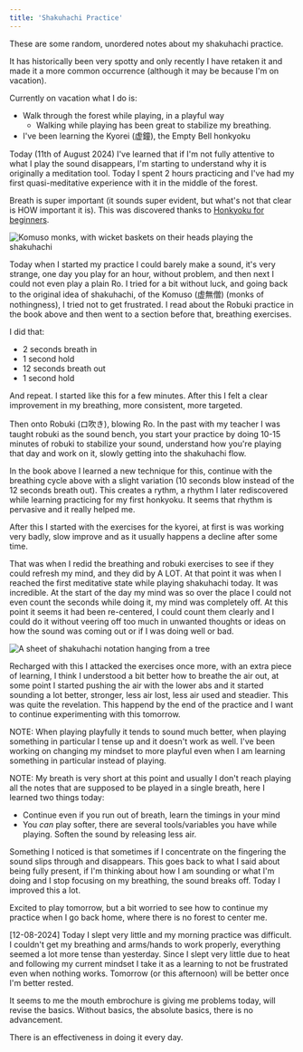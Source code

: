 ```yaml
---
title: 'Shakuhachi Practice'
---
```




These are some random, unordered notes about my shakuhachi practice.

It has historically been very spotty and only recently I have retaken it and made it
a more common occurrence (although it may be because I'm on vacation).

Currently on vacation what I do is:
* Walk through the forest while playing, in a playful way
  * Walking while playing has been great to stabilize my breathing.
* I've been learning the Kyorei (虚鐘), the Empty Bell honkyoku

Today (11th of August 2024) I've learned that if I'm not fully attentive to what I play
the sound disappears, I'm starting to understand why it is originally a meditation
tool. Today I spent 2 hours practicing and I've had my first quasi-meditative experience
with it in the middle of the forest.

Breath is super important (it sounds super evident, but what's not that clear is HOW
important it is).
This was discovered thanks to [Honkyoku for beginners](https://hijirishakuhachi.com/2020/10/28/honkyoku-for-beginners/).

<img src={komuso.src} alt="Komuso monks, with wicket baskets on their heads playing the shakuhachi" />

Today when I started my practice I could barely make a sound, it's very strange, one day you
play for an hour, without problem, and then next I could not even play a plain Ro. I tried
for a bit without luck, and going back to the original idea of shakuhachi, of the Komuso (虚無僧)
(monks of nothingness), I tried not to get frustrated. I read about the Robuki practice in
the book above and then went to a section before that, breathing exercises.

I did that:

* 2 seconds breath in
* 1 second hold
* 12 seconds breath out
* 1 second hold

And repeat. I started like this for a few minutes. After this I felt a clear improvement
in my breathing, more consistent, more targeted.

Then onto Robuki (ロ吹き), blowing Ro. In the past with my teacher I was taught robuki as
the sound bench, you start your practice by doing 10-15 minutes of robuki to stabilize your
sound, understand how you're playing that day and work on it, slowly getting into the
shakuhachi flow.

In the book above I learned a new technique for this, continue with the breathing cycle
above with a slight variation (10 seconds blow instead of the 12 seconds breath out).
This creates a rythm, a rhythm I later rediscovered while learning practicing for my first
honkyoku. It seems that rhythm is pervasive and it really helped me.

After this I started with the exercises for the kyorei, at first is was working very badly,
slow improve and as it usually happens a decline after some time.

That was when I redid the breathing and robuki exercises to see if they could refresh my mind,
and they did by A LOT. At that point it was when I reached the first meditative state while
playing shakuhachi today. It was incredible. At the start of the day my mind was so over the
place I could not even count the seconds while doing it, my mind was completely off. At this point
it seems it had been re-centered, I could count them clearly and I could do it without veering
off too much in unwanted thoughts or ideas on how the sound was coming out or if I was doing well
or bad.

<img src={shakuhachi.src} alt="A sheet of shakuhachi notation hanging from a tree" />

Recharged with this I attacked the exercises once more, with an extra piece of learning, I think
I understood a bit better how to breathe the air out, at some point I started pushing the air with
the lower abs and it started sounding a lot better, stronger, less air lost, less air used and
steadier. This was quite the revelation. This happend by the end of the practice and I want to
continue experimenting with this tomorrow.

NOTE: When playing playfully it tends to sound much better, when playing something in particular
I tense up and it doesn't work as well. I've been working on changing my mindset to more
playful even when I am learning something in particular instead of playing.

NOTE: My breath is very short at this point and usually I don't reach playing all the notes that
are supposed to be played in a single breath, here I learned two things today:
* Continue even if you run out of breath, learn the timings in your mind
* You *can* play softer, there are several tools/variables you have while playing. Soften the sound
  by releasing less air.

Something I noticed is that sometimes if I concentrate on the fingering the sound slips through and disappears.
This goes back to what I said about being fully present, if I'm thinking about how I am sounding or
what I'm doing and I stop focusing on my breathing, the sound breaks off. Today I improved this a lot.

Excited to play tomorrow, but a bit worried to see how to continue my practice when I go back home,
where there is no forest to center me.

[12-08-2024] Today I slept very little and my morning practice was difficult. I couldn't get my breathing
and arms/hands to work properly, everything seemed a lot more tense than yesterday. Since I slept very
little due to heat and following my current mindset I take it as a learning to not be frustrated even
when nothing works. Tomorrow (or this afternoon) will be better once I'm better rested.

It seems to me the mouth embrochure is giving me problems today, will revise the basics. Without basics,
the absolute basics, there is no advancement.

There is an effectiveness in doing it every day.

